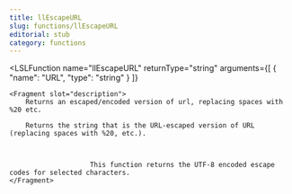 ```yaml
---
title: llEscapeURL
slug: functions/llEscapeURL
editorial: stub
category: functions
---
```


<LSLFunction
	name="llEscapeURL"
	returnType="string"
	arguments={[
	{
		"name": "URL",
		"type": "string"
	}
]}
>
	<Fragment slot="description">
		Returns an escaped/encoded version of url, replacing spaces with %20 etc.
		
		Returns the string that is the URL-escaped version of URL (replacing spaces with %20, etc.).
		
		
		
		                This function returns the UTF-8 encoded escape codes for selected characters.
	</Fragment>
</LSLFunction>
